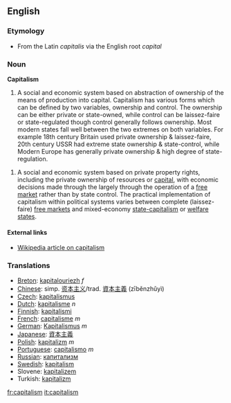 ==English==

=== Etymology ===
* From the Latin ''capitalis'' via the English root ''capital''

=== Noun ===

'''Capitalism'''
#A social and economic system based on abstraction of ownership of the means of production into capital. Capitalism has various forms which can be defined by two variables, ownership and control. The ownership can be either private or state-owned, while control can be laissez-faire or state-regulated though control generally follows ownership. Most modern states fall well between the two extremes on both variables. For example 18th century Britain used private ownership & laissez-faire, 20th century USSR had extreme state ownership & state-control, while Modern Europe has generally private ownership & high degree of state-regulation.


# A social and economic system based on private property rights, including the private ownership of resources or [[capital]], with economic decisions made through the largely through the operation of a [[free market]] rather than by state control.  The practical implementation of capitalism within political systems varies between complete (laissez-faire) [[free markets]] and mixed-economy [[state-capitalism]] or [[welfare state]]s.

==== External links ====
* [[W:capitalism|Wikipedia article on capitalism]]

===Translations===
*[[Breton]]: [[kapitalouriezh]] ''f''
*[[Chinese]]: simp. [[资本主义]]/trad. [[資本主義]] (zīběnzhǔyì)
*[[Czech]]: [[kapitalismus]]
*[[Dutch]]: [[kapitalisme]] ''n''
*[[Finnish]]: [[kapitalismi]]
*[[French]]: [[capitalisme]] ''m''
*[[German]]: [[Kapitalismus]] ''m''
*[[Japanese]]: [[資本主義]]
*[[Polish]]: [[kapitalizm]] ''m''
*[[Portuguese]]: [[capitalismo]] ''m''
*[[Russian]]: [[капитализм]]
*[[Swedish]]: [[kapitalism]]
*Slovene: [[kapitalizem]]
*Turkish: [[kapitalizm]]

[[fr:capitalism]]
[[it:capitalism]]